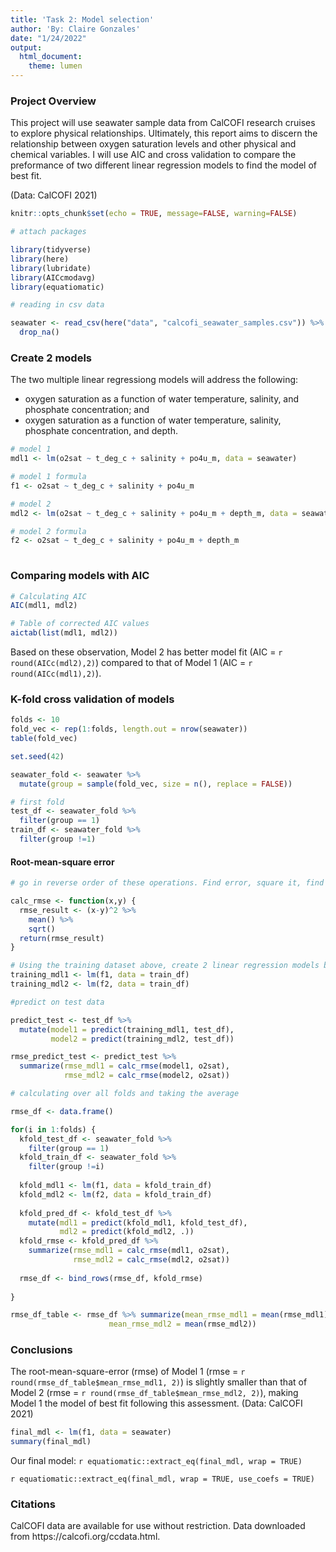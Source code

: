 ```yaml
---
title: 'Task 2: Model selection'
author: 'By: Claire Gonzales'
date: "1/24/2022"
output: 
  html_document: 
    theme: lumen
---
```


### Project Overview

This project will use seawater sample data from CalCOFI research cruises to explore physical relationships. Ultimately, this report aims to discern the relationship between oxygen saturation levels and other physical and chemical variables. I will use AIC and cross validation to compare the preformance of two different linear regression models to find the model of best fit. 

(Data: CalCOFI 2021)


```r
knitr::opts_chunk$set(echo = TRUE, message=FALSE, warning=FALSE)

# attach packages

library(tidyverse)
library(here)
library(lubridate)
library(AICcmodavg)
library(equatiomatic)
```

```r
# reading in csv data

seawater <- read_csv(here("data", "calcofi_seawater_samples.csv")) %>% 
  drop_na()
```

### Create 2 models

The two multiple linear regressiong models will address the following:

- oxygen saturation as a function of water temperature, salinity, and phosphate concentration; and
- oxygen saturation as a function of water temperature, salinity, phosphate concentration, and depth.

```r
# model 1
mdl1 <- lm(o2sat ~ t_deg_c + salinity + po4u_m, data = seawater)

# model 1 formula
f1 <- o2sat ~ t_deg_c + salinity + po4u_m

# model 2
mdl2 <- lm(o2sat ~ t_deg_c + salinity + po4u_m + depth_m, data = seawater)

# model 2 formula
f2 <- o2sat ~ t_deg_c + salinity + po4u_m + depth_m
  
```

### Comparing models with AIC

```r
# Calculating AIC
AIC(mdl1, mdl2)

# Table of corrected AIC values
aictab(list(mdl1, mdl2))
```

Based on these observation, Model 2 has better model fit (AIC = `r round(AICc(mdl2),2)`) compared to that of Model 1 (AIC = `r round(AICc(mdl1),2)`).

### K-fold cross validation of models

```r
folds <- 10
fold_vec <- rep(1:folds, length.out = nrow(seawater))
table(fold_vec)

set.seed(42)

seawater_fold <- seawater %>% 
  mutate(group = sample(fold_vec, size = n(), replace = FALSE))

# first fold
test_df <- seawater_fold %>% 
  filter(group == 1)
train_df <- seawater_fold %>% 
  filter(group !=1)
```

#### Root-mean-square error

```r
# go in reverse order of these operations. Find error, square it, find average, then take the square root.

calc_rmse <- function(x,y) {
  rmse_result <- (x-y)^2 %>% 
    mean() %>% 
    sqrt()
  return(rmse_result)
}
```


```r
# Using the training dataset above, create 2 linear regression models based on formula/function calc_rmse
training_mdl1 <- lm(f1, data = train_df)
training_mdl2 <- lm(f2, data = train_df)

#predict on test data

predict_test <- test_df %>% 
  mutate(model1 = predict(training_mdl1, test_df),
         model2 = predict(training_mdl2, test_df))

rmse_predict_test <- predict_test %>% 
  summarize(rmse_mdl1 = calc_rmse(model1, o2sat),
            rmse_mdl2 = calc_rmse(model2, o2sat))
```

```r
# calculating over all folds and taking the average

rmse_df <- data.frame()

for(i in 1:folds) {
  kfold_test_df <- seawater_fold %>% 
    filter(group == 1)
  kfold_train_df <- seawater_fold %>% 
    filter(group !=i)
  
  kfold_mdl1 <- lm(f1, data = kfold_train_df)
  kfold_mdl2 <- lm(f2, data = kfold_train_df)
  
  kfold_pred_df <- kfold_test_df %>% 
    mutate(mdl1 = predict(kfold_mdl1, kfold_test_df),
           mdl2 = predict(kfold_mdl2, .))
  kfold_rmse <- kfold_pred_df %>% 
    summarize(rmse_mdl1 = calc_rmse(mdl1, o2sat),
              rmse_mdl2 = calc_rmse(mdl2, o2sat))
  
  rmse_df <- bind_rows(rmse_df, kfold_rmse)
  
}

rmse_df_table <- rmse_df %>% summarize(mean_rmse_mdl1 = mean(rmse_mdl1),
                      mean_rmse_mdl2 = mean(rmse_mdl2))
```

### Conclusions

The root-mean-square-error (rmse) of Model 1 (rmse = `r round(rmse_df_table$mean_rmse_mdl1, 2)`) is slightly smaller than that of Model 2 (rmse = `r round(rmse_df_table$mean_rmse_mdl2, 2)`), making Model 1 the model of best fit following this assessment. (Data: CalCOFI 2021)

```r
final_mdl <- lm(f1, data = seawater)
summary(final_mdl)
```

Our final model:
`r equatiomatic::extract_eq(final_mdl, wrap = TRUE)`

`r equatiomatic::extract_eq(final_mdl, wrap = TRUE, use_coefs = TRUE)`


### Citations

CalCOFI data are available for use without restriction. Data downloaded from https://calcofi.org/ccdata.html.